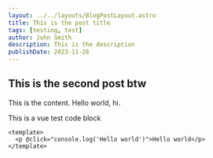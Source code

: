 ```yaml
---
layout: ../../layouts/BlogPostLayout.astro
title: This is the post title
tags: [testing, test]
author: John Smith
description: This is the description
publishDate: 2023-11-26
---
```


## This is the second post btw

This is the content.
Hello world, hi.

This is a vue test code block

```vue
<template>
  <p @click="console.log('Hello world')">Hello world</p>
</template>
```
